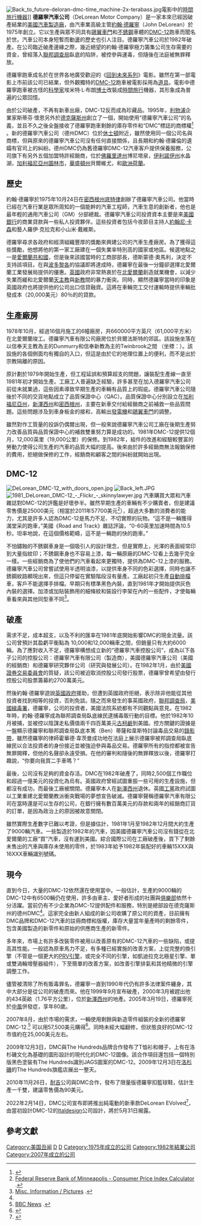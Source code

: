 {{noteTA
|T=zh:德羅寧汽車公司;zh-tw:迪羅倫汽車公司;zh-hk:德羅寧汽車公司;
|1=zh:德羅寧;zh-tw:迪羅倫;zh-hk:德羅寧;
}}
{{Infobox Company
|company_name = 德羅寧汽車公司<br>DeLorean Motor Company
|company_logo = [[File:Delorean_Logo.png|200px]] 
|company_type = 
|foundation = 1975年10月24日<br />2007年 新公司成立
|defunct = 1982年
|location = {{US}}[[底特律|底特律]]<br/>{{UK}}[[北愛爾蘭|北愛爾蘭]][[鄧默里|鄧默里]]（Dunmurry）(舊公司)<br/>{{US}}[[德克薩斯州|德克薩斯州]][[漢布爾|漢布爾]](Humble)(新公司)
|founder = [[約翰·德羅寧|約翰·德羅寧]], 舊公司創辦人與董事長<br />[[史蒂芬·懷恩|史蒂芬·懷恩]]，新公司創辦人與董事長
|fate = [[破產|破產]](舊公司)
|industry = [[汽車|汽車]]
|products = [[DMC-12|DMC-12]]
|num_employees =        
|homepage = [http://www.delorean.com/ www.delorean.com]
}}
[[File:Back_to_future-deloran-dmc-time_machine-2x-terabass.jpg|thumb]]電影中的[[時間旅行|時間旅行]][[迪羅倫時光機|機器]]]]
'''德羅寧汽車公司'''（DeLorean Motor Company）是一家本來已經因破產結業的[[美國|美國]][[汽車製造廠|汽車製造廠]]，由汽車業高級主管[[約翰·德羅寧|約翰·德羅寧]]（John DeLorean）於1975年創立。它以生產與眾不同具有[[鷗翼車門|鷗翼車門]]和[[不銹鋼|不銹鋼]]車體的[[DMC-12|DMC-12]]跑車而聞名於世。汽車公司本身短暫而動盪的歷史也引人注目。德羅寧汽車公司於1982年破產。在公司臨近破產邊緣之際，幾近絕望的約翰·德羅寧極力籌集公司生存需要的資金，曾經落入[[聯邦調查局|聯邦調查局]]臥底的陷阱，被控參與運毒，但隨後在法庭被無罪釋放。 

德羅寧跑車成名於在世界各地廣受歡迎的《[[回到未來系列|回到未來系列]]》電影。雖然在第一部電影上市前該公司已結業，但外觀獨特的[[DMC-12|DMC-12]]跑車被電影採用為[[道具|道具]]。電影中德羅寧跑車被古怪的[[科學家|科學家]]埃米特·L·布朗[[博士|博士]]改裝成[[時間旅行|時間旅行]]機器，其形象成為普遍的公眾回憶。

由於公司破產，不再有新車出廠，DMC-12反而成為珍藏品。1995年，[[利物浦|利物浦]]企業家斯蒂芬·懷恩另外於[[德克薩斯州|德克薩斯州]]創立了一個{{link-en|德羅寧汽車公司(德克薩斯州)|DeLorean Motor Company (Texas)|獨立的公司}}，開始使用“德羅寧汽車公司”的名義，並且不久之後全盤接收了德羅寧跑車剩餘的庫存零件和“DMC”標誌的商標權<ref name="delorean.com">{{Cite web |url=http://www.delorean.com/ |title=德羅寧汽車公司網站（英文） |access-date=2018-10-03 |archive-date=2021-03-16 |archive-url=https://web.archive.org/web/20210316225634/https://www.delorean.com/ |dead-url=no }}</ref> 。新的德羅寧汽車公司（德州DMC）位於[[休士頓|休士頓]]附近，雖然使用同一個公司名與商標，但與原來的德羅寧汽車公司沒有任何直接關係，且長期和約翰·德羅倫的遺孀有官司上的糾紛。德州DMC仍為舊德羅寧DMC-12汽車客戶提供保養服務，公司旗下有另外五個加盟特許經銷商，位於[[佛羅里達州|佛羅里達州]]博尼塔泉，[[伊利諾伊州|伊利諾伊州]]水晶湖，[[加利福尼亞州|加利福尼亞州]][[園林市|園林市]]，[[華盛頓州|華盛頓州]]貝爾維尤，和[[歐洲|歐洲]][[荷蘭|荷蘭]]。

== 歷史 ==

約翰·德羅寧於1975年10月24日在[[密西根州|密西根州]][[底特律|底特律]]創辦了德羅寧汽車公司。他當時已經在汽車行業是眾所周知的一個能幹的汽車工程師，汽車生意的創新者，他也是最年輕的通用汽車公司（GM）分部總裁。德羅寧汽車公司投資資本主要是來[[美國銀行|美國銀行]]的商業貸款與一些私人投資夥伴。這些投資者包括今夜節目主持人[[約翰尼·卡森|約翰尼·卡森]]和藝人羅伊·克拉克和小山米·戴維斯。

德羅寧尋求各政府和經濟組織豐厚的獎勵來興建公司的汽車生產廠房。為了獲得這些獎勵，他想將他的第一家工廠建在一個失業率特別高的國家或地區。候選地點之一是[[愛爾蘭共和國|愛爾蘭共和國]]，但是後來該國當時的工商部部長，德斯蒙德·奧馬利，決定不支持該項目。在與[[波多黎各|波多黎各]]的協議即將達成時，德羅寧在最後一分鐘卻選擇北愛爾蘭工業發展局提供的優惠。[[英國|英國]]政府非常熱衷於在[[北愛爾蘭|北愛爾蘭]]創造就業機會，以減少失業而緩和北愛爾蘭[[天主教|天主教]]與[[新教|新教]]間的暴力衝突。同時，顯然德羅寧當時的印象是英國政府也將提供他的公司出口信貸融資。這將在車輛完工交付運輸時提供車輛批發成本（20,000美元）80％的的貸款。

== 生產廠房 ==
1978年10月，經過16個月施工的6幢廠房，共660000平方英尺（61,000平方米）在北愛爾蘭竣工。德羅寧汽車有限公司廠房位於貝爾法斯特的郊區。該設施坐落在以信奉天主教為主的Dunmurry和信奉新教為主的Twinbrook之間
（坐標：{{coord|54|32|46|N|6|1|3|W}}）。該設施的各個側面均有獨自的入口，但這是由於它的地理位置上的便利，而不是出於宗教隔離的原因。

原計劃於1979年開始生產，但工程延誤和預算超支的問題，讓裝配生產線一直至1981年初才開始生產。工廠工人普遍缺乏經驗，許多甚至在加入德羅寧汽車公司前從未就業過，這些因素導致早期生產的車輛有品質上的瑕疵。德羅寧汽車公司隨後於不同的交貨地點成立了品質保證中心（QAC）。品質保證中心分別設立在[[加利福尼亞州|加利福尼亞州]]，[[新澤西州|新澤西州]]和[[密西根州|密西根州]]，主要在新車交付給經銷商之前補救一些品質問題。這些問題涉及到車身板金的接和，高輸出[[發電機|發電機]]和[[鷗翼車門|鷗翼車門]]的調整。

雖然對作工質量的投訴仍偶爾出現，但一般來說德羅寧汽車公司工廠在後期生產努力改善品質與品質保證中心的補救雙重努力算是成功的。1981年DMC-12提供12個月，12,000英里（19,000公里）的保修。到1982年，組件的改進和經驗較豐富的勞動力使得公司生產的汽車的品質大幅的提高。後來由於許多經銷商無法報銷保修的費用，拒絕做保修的工作，經銷商和顧客之間的糾紛就開始出現。

== DMC-12 ==
{{see also|DMC-12}}
[[File:DeLorean_DMC-12_with_doors_open.jpg|thumb]]
[[File:Back_left.JPG|thumb]]
[[File:1981_DeLorean_DMC-12_-_Flickr_-_skinnylawyer.jpg|thumb]]
汽車購買大眾和汽車雜誌對DMC-12的評鑑是好壞參半。雖然早期生產的車輛有不少購賣者，但是建議零售價是25000美元（相當於2011年57700美元<ref>[http://www.minneapolisfed.org/research/data/us/calc/ Federal Reserve Bank of Minneapolis - Consumer Price Index Calculator] {{webarchive|url=https://web.archive.org/web/20070509193207/http://minneapolisfed.org/Research/data/us/calc/ |date=2007-05-09 }}.</ref>），超過大多數的消費者的能力，尤其是許多人認為DMC-12是馬力不足、不切實際的玩物。“這不是一輛獲得滿堂采的跑車，”美國《Road and Track》雜誌評論，“0-60英里加速時間為10.5秒。坦率地說，在這個價格範疇，這不是一輛跑的快的跑車。”

不怕鏽蝕的不銹鋼車身是一個吸引人的設計理念，但是實際上，光澤的表面經常印到大量指紋印；不銹鋼車身也不容易上漆，每一輛原廠的DMC-12看上去幾乎完全一樣。一些經銷商為了使他們的汽車看起來更獨特，提供為DMC-12上漆的服務。德羅寧汽車公司曾嘗試使用半透明油漆，以提供車身不同的色彩選擇，同時也讓不銹鋼紋路顯現出來，但這只停留在實驗階段沒有量產。工廠起初只生產[[自動排檔|自動排檔]]車，客戶不能選擇手排檔。早期只有標準黑色內裝，直到1981年才開始提供灰色內裝的選擇。加漆或加貼裝飾用的細條紋和裝設行李架在內的一些配件，才使每輛車看來與其他同型車不同<ref>[http://www.babbtechnology.com/thecar/misc.htm Misc. Information / Pictures] {{Wayback|url=http://www.babbtechnology.com/thecar/misc.htm |date=20210211180737 }}.</ref>。

== 破產 ==
需求不足，成本超支，以及不利的匯率在1981年底開始影響DMC的現金流量。該公司曾預計其盈虧平衡點為 10,000和12,000輛車之間，但銷量只有大約6000輛。為了應對收入不足，德羅寧構想成立新的“德羅寧汽車控股公司”，成為以下各子公司的控股公司：德羅寧汽車有限公司（製造商），美國德羅寧汽車公司（美國的經銷商）和德羅寧研究夥伴公司（研究與發展公司）。在1982年1月，由於[[美國證券交易委員會|美國證券交易委員會]]的質疑，該公司被迫取消控股公司發行股票，德羅寧曾希望由發行控股公司股票籌募約2700萬美元。
 
然後約翰·德羅寧遊說[[英國政府|英國政府]]援助，但遭到英國政府拒絕，表示除非他能從其他投資者找到相等的投資，否則免談。隨之而來發生的事英國政府，[[聯邦調查局|聯邦調查局]]，[[美國緝毒署|美國緝毒署]]，德羅寧，公司的投資者，美國法院系統都有不同觀點與意見。在1982年時，約翰·德羅寧成為聯邦調查局臥底線民逮捕毒販行動的目標。他於1982年10月被捕，並被控以陰謀走私價值兩千四百萬美元[[古柯鹼|古柯鹼]]到美國。控方關鍵的證據是一盤顯示德羅寧和聯邦調查局臥底本篤（Ben）蒂薩和韋斯特討論毒品交易的[[錄影帶|錄影帶]]，雖然德羅寧的律師霍華德·韋茨曼成功地在法庭上展示德羅寧被邦調查局臥底線民以合法投資者的身份接近並被強迫參與毒品交易。德羅寧所有的指控都被宣告無罪開釋，但他的名聲卻永遠受損。在他的審判和隨後的無罪釋放以後，德羅寧打趣說，“你要向我買二手車嗎？”
 
最後，公司沒有足夠的資金存活。DMC在1982年破產了，同時2,500個工作職位和超過一億美元的投資化為烏有。英國政府曾經試圖重振一些可用的生產設施，但都沒有成功，而最後工廠被關閉。德羅寧本人在[[新澤西州|新澤西州]]退休。英國[[工黨|工黨]]政府試圖以工業重建北愛爾蘭教派衝突戰場的夢想宣告破滅。德羅寧聲稱德羅寧汽車有限公司在當時還是可以生存的公司，在銀行擁有數百萬美元的存款和兩年的經銷商訂貨的訂單，是因為政治上的原因被故意關閉。
 
雖然實際生產數字已難以考證，但是據估計，1981年1月至1982年12月間大約生產了9000輛汽車。一些製造於1982年的汽車，因美國德羅寧汽車公司沒有錢從在北愛爾蘭的工廠“買”汽車，沒有運到美國。綜合國際公司在工廠破產後，買下了剩餘未售出的汽車與庫存未使用的零件，於1983年給予1982年裝配好的車輛15XXX與16XXX車輛識別號碼。

== 現今 ==
直到今日，大量的DMC-12依然還在使用當中。一般估計，生產約9000輛的DMC-12中有6500輛仍在使用，許多由車主、愛好者形成的社團與[[俱樂部|俱樂部]]依然十分活躍。當前仍有不少企業為DMC-12提供配件和服務，特別是總部設在德克薩斯州的德州DMC<ref name="delorean.com"/>。這家完全由新人組成的新公司收購了原公司的資產，目前擁有DMC品牌和DMC-12汽車的註冊商標和版權，庫存大量當年量產時的剩餘零件，包含美國製造的新零件和原始的供應商生產的新零件。
 
多年來，市場上有許多改裝零件被用以改善原有的DMC-12汽車的一些缺陷，或提高其性能。一般認為原車馬力不足，有多種已經實施的改善方案，上從完整的換引擎（不管是一個更大的[[PRV引擎|PRV引擎]]，或完全不同的引擎，如凱迪拉克北極星引擎、單或雙渦輪增壓器組件），下至簡單的改善方案，如改善引擎排氣和其他精微的引擎調整工作。
 
儘管被清除了所有販毒罪名，德羅寧一直到1990年代仍有許多法律案件纏身，其中大部分是從公司的破產而來。他在1999年9月宣布破產，2000年3月被趕出他的434英畝（1.76平方公里），位於[[新澤西州|新澤西州]]的地產。2005年3月19日，德羅寧死於[[中風|中風]]併發症，享年80歲。
 
2007年8月，由於市場的需求，一輛使用剩餘與新造零件組裝的全新的德羅寧DMC-12.<ref>[http://news.bbc.co.uk/1/hi/northern_ireland/6925533.stm BBC News] {{Wayback|url=http://news.bbc.co.uk/1/hi/northern_ireland/6925533.stm |date=20170824095914 }}.</ref> 可以用57,500美元購得<ref>{{cite news | title= DeLorean cars to be reborn | work=[[The_Belfast_Telegraph|Belfast Telegraph]] | page= 4| date=2007-08-21}}</ref>。同時未經大幅翻修，但狀態良好的DMC-12市值約在25,000美元左右。
 
2009年12月3日，DMC與The Hundreds品牌合作發布了T恤衫和帽子，上有在洛杉磯文化為基礎的圖形設計的現代化的DMC-12圖像。該合作項目還包括一個特別版黑色塗裝有The Hundreds識別JAGS圖案的DMC-12。2009年12月3日在[[洛杉磯|洛杉磯]]的The Hundreds旗艦店展出一整天。
 
2010年11月26日，[[耐吉|耐吉]]公司與DMC合作，發布了限量版德羅寧扣籃球鞋，估計生產一千雙，建議零售價為90美元。

2022年2月14日，DMC公司宣布即將推出純電動的新車款DeLorean EVolved<ref>{{Cite web|title=https://twitter.com/deloreanmotorco/status/1492922696094519296|url=https://twitter.com/deloreanmotorco/status/1492922696094519296|access-date=2022-05-24|author=DMC推特|archive-date=2022-06-03|archive-url=https://web.archive.org/web/20220603022934/https://twitter.com/deloreanmotorco/status/1492922696094519296}}</ref>，由當初設計DMC-12的[[意大利设计-乔治亚罗公司|Italdesign]]公司設計，將於5月31日揭露。

== 參考文獻 ==
{{reflist}}

[[Category:美国丑闻|Category:美国丑闻]]
[[Category:汽車品牌|D]]
[[Category:美國汽車公司|D]]
[[Category:1975年成立的公司|Category:1975年成立的公司]]
[[Category:1982年結業公司|Category:1982年結業公司]]
[[Category:2007年成立的公司|Category:2007年成立的公司]]